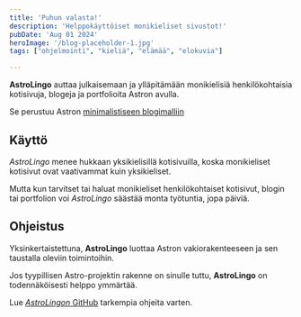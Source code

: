 ```yaml
---
title: 'Puhun valasta!'
description: 'Helppokäyttöiset monikieliset sivustot!'
pubDate: 'Aug 01 2024'
heroImage: '/blog-placeholder-1.jpg'
tags: ["ohjelmointi", "kieliä", "elämää", "elokuvia"]

---
```


**AstroLingo** auttaa julkaisemaan ja ylläpitämään monikielisiä henkilökohtaisia kotisivuja, blogeja ja portfolioita Astron avulla.

Se perustuu Astron [minimalistiseen blogimalliin](https://astro.build/themes/details/blog/)

## Käyttö
*AstroLingo* menee hukkaan yksikielisillä kotisivuilla, koska monikieliset kotisivut ovat vaativammat kuin yksikieliset.

Mutta kun tarvitset tai haluat monikieliset henkilökohtaiset kotisivut, blogin tai portfolion voi *AstroLingo* säästää monta työtuntia, jopa päiviä.

## Ohjeistus
Yksinkertaistettuna, **AstroLingo** luottaa Astron vakiorakenteeseen ja sen taustalla oleviin toimintoihin.

Jos tyypillisen Astro-projektin rakenne on sinulle tuttu, **AstroLingo** on todennäköisesti helppo ymmärtää.

Lue [*AstroLingon* GitHub](https://github.com/jbolns/astrolingo) tarkempia ohjeita varten. 
